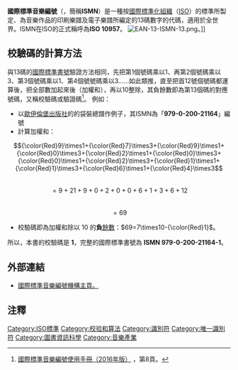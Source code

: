 {{Expand language|1=en|time=2020-10-18T07:54:25+00:00}}
'''國際標準音樂編號'''（{{lang|en|'''International Standard Music Number'''}}，簡稱'''ISMN'''）是一種按[[國際標準化組織|國際標準化組織]]（[[ISO|ISO]]）的標準所製定、為音樂作品的印刷樂譜及電子樂譜所編定的13碼數字的代碼，適用於全世界。ISMN在ISO的正式稱呼為'''ISO 10957'''。
[[Image:EAN-13-ISMN-13.png|thumb]]。]]

== 校驗碼的計算方法 ==
與13碼的[[國際標準書號|國際標準書號]]驗證方法相同，先把第1個號碼乘以1、再第2個號碼乘以3、第3個號碼乘以1、第4個號號碼乘以3……如此類推，直至把首12號個號碼都運算後，把全部數加起來後（加權和），再以10整除，其負餘數即為第13個碼的對應號碼，又稱校驗碼或驗證碼<ref>[https://www.ismn-international.org/files/Web_ISMN_Users_Manual_2016.pdf 國際標準音樂編號使用手冊（2016年版）] {{Wayback|url=https://www.ismn-international.org/files/Web_ISMN_Users_Manual_2016.pdf |date=20200515195325 }}，第8頁。</ref>。
例如：
* 以[[歐伊倫堡出版社|歐伊倫堡出版社]]的{{link-en|小提琴協奏曲 (舒曼)|Violin Concerto (Schumann)|舒曼小提琴協奏曲}}的袋裝總譜作例子，其ISMN為「'''979-0-200-21164'''」編號
* 計算加權和：<br/>
:::<math>{\color{Red}9}\times1+{\color{Red}7}\times3+{\color{Red}9}\times1+{\color{Red}0}\times3+{\color{Red}2}\times1+{\color{Red}0}\times3+{\color{Red}0}\times1+{\color{Red}2}\times3+{\color{Red}1}\times1+{\color{Red}1}\times3+{\color{Red}6}\times1+{\color{Red}4}\times3</math><br/>
::<math>=9+21+9+0+2+0+0+6+1+3+6+12</math><br/>
::<math>=69</math>
* 校驗碼即為加權和除以 10 的'''負'''[[餘數|餘數]]：<math>69=7\times10-{\color{Red}1}</math>。
所以，本書的校驗碼是 '''1'''，完整的國際標準書號為 '''ISMN 979-0-200-21164-1'''。

==外部連結==
* [https://www.ismn-international.org/ 國際標準音樂編號機構主頁。] {{Wayback|url=https://www.ismn-international.org/ |date=20201228112710 }}

==注釋==
{{reflist}}

{{DEFAULTSORT:International Standard Music Number}}
{{Wikidata property|P1208}}
{{ISO}}
{{International_numbers}}

[[Category:ISO標準|Category:ISO標準]]
[[Category:校验和算法|Category:校验和算法]]
[[Category:識別符|Category:識別符]]
[[Category:唯一識別符|Category:唯一識別符]]
[[Category:圖書資訊科學|Category:圖書資訊科學]]
[[Category:音樂產業|Category:音樂產業]]